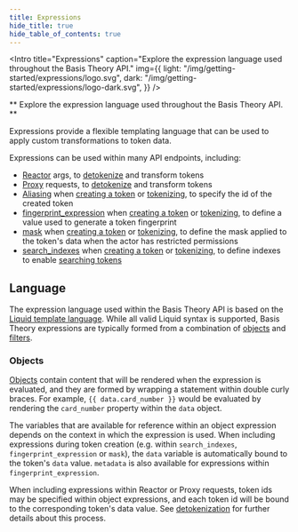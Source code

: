 ```yaml
---
title: Expressions
hide_title: true
hide_table_of_contents: true
---
```



<Intro
  title="Expressions"
  caption="Explore the expression language used throughout the Basis Theory API."
  img={{
    light: "/img/getting-started/expressions/logo.svg",
    dark: "/img/getting-started/expressions/logo-dark.svg",
  }}
/>

** Explore the expression language used throughout the Basis Theory API. **

<QuickLinks />

Expressions provide a flexible templating language that can be used to apply custom transformations to token data.

Expressions can be used within many API endpoints, including:

- [Reactor](/docs/concepts/what-are-reactors) args, to [detokenize](./detokenization) and transform tokens
- [Proxy](/docs/concepts/what-is-the-proxy) requests, to [detokenize](./detokenization) and transform tokens
- [Aliasing](#aliasing) when [creating a token](/docs/api/tokens#create-token) or [tokenizing](/docs/api/tokens/tokenize), to specify the id of the created token
- [fingerprint_expression](./fingerprints) when [creating a token](/docs/api/tokens#create-token) or [tokenizing](/docs/api/tokens/tokenize), to define a value used to generate a token fingerprint
- [mask](./masks) when [creating a token](/docs/api/tokens#create-token) or [tokenizing](/docs/api/tokens/tokenize), to define the mask applied to the token's data when the actor has restricted permissions
- [search_indexes](./search-indexes) when [creating a token](/docs/api/tokens#create-token) or [tokenizing](/docs/api/tokens/tokenize), to define indexes to enable [searching tokens](/docs/api/tokens/search)

## Language

The expression language used within the Basis Theory API is based on the [Liquid template language](https://shopify.github.io/liquid).
While all valid Liquid syntax is supported, Basis Theory expressions are typically formed from a combination of
[objects](#objects) and [filters](./filters).

### Objects

[Objects](https://shopify.github.io/liquid/basics/introduction/#objects) contain content that will be
rendered when the expression is evaluated, and they are formed by wrapping a statement within double curly braces. For example,
`{{ data.card_number }}` would be evaluated by rendering the `card_number` property within the `data` object.

The variables that are available for reference within an object expression depends on the context in which the expression is used.
When including expressions during token creation (e.g. within `search_indexes`, `fingerprint_expression` or `mask`),
the `data` variable is automatically bound to the token's `data` value. `metadata` is also available for expressions within
`fingerprint_expression`.

When including expressions within Reactor or Proxy requests, token ids may be specified within object expressions,
and each token id will be bound to the corresponding token's data value.
See [detokenization](./detokenization) for further details about this process.
